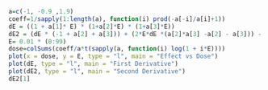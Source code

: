 

```r
a=c(-1, -0.9 ,1.9)
coeff=1/sapply(1:length(a), function(i) prod(-a[-i]/a[i]+1))
dE = ((1 + a[1]* E) * (1+a[2]*E) * (1+a[3]*E))
dE2 = (dE * (-1 + a[2] + a[3])) + (2*E*dE *(a[2]*a[3] -a[2] - a[3])) - (3*(E^2) * dE *(a[2] * a[3])) 
E= 0.01 * (0:99)
dose=colSums(coeff/a*t(sapply(a, function(i) log(1 + i*E))))
plot(x = dose, y = E, type = "l", main = "Effect vs Dose")
plot(dE, type = "l", main = "First Derivative") 
plot(dE2, type = "l", main = "Second Derivative")
dE2[1]
```
